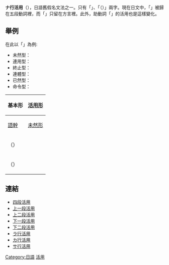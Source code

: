 '''ナ行活用'''（{{jpn|j=ナ行変格活用|kn=ナぎょうへんかくかつよう|rm=Nagyouhenkaku katsuyou}}），日語舊假名文法之一。只有「{{lang|ja|死ぬ}}」、「{{lang|ja|往ぬ}}（{{lang|ja|去ぬ}}）」兩字。現在日文中，「{{lang|ja|死ぬ}}」被歸在五段動詞裡，而「{{lang|ja|往ぬ}}」只留在方言裡。此外，助動詞「{{lang|ja|ぬ}}」的活用也是這樣變化。

== 舉例 ==
在此以「{{lang|ja|死ぬ}}」為例:
*未然型：{{lang|ja|死な-}}
*連用型：{{lang|ja|死に-}}
*終止型：{{lang|ja|死ぬ。}}
*連體型：{{lang|ja|死ぬる-}}
*已然型：{{lang|ja|死ぬれ-}}
*命令型：{{lang|ja|死ね。}}

{| class="wikitable"
|-
!rowspan=2|基本形!!colspan=7|[[活用_(日語)|活用形]]
|-
![[語幹|語幹]]!![[未然形|未然形]]!![[連用形|連用形]]!![[終止形_(文法)|終止形]]!![[連体形|連体形]]!![[已然形|已然形]]!![[命令形|命令形]]
|-
|{{lang|ja|去}}（{{lang|ja|い}}）{{lang|ja|ぬ}}||{{lang|ja|去}}||{{lang|ja|な}}||{{lang|ja|に}}||{{lang|ja|ぬ}}||{{lang|ja|ぬる}}||{{lang|ja|ぬれ}}||{{lang|ja|ね}}
|-
|{{lang|ja|死}}（{{lang|ja|し}}）{{lang|ja|ぬ}}||{{lang|ja|死}}||{{lang|ja|な}}||{{lang|ja|に}}||{{lang|ja|ぬ}}||{{lang|ja|ぬる}}||{{lang|ja|ぬれ}}||{{lang|ja|ね}}
|}

== 連結 ==
*[[四段活用|四段活用]]
*[[上一段活用|上一段活用]]
*[[上二段活用|上二段活用]]
*[[下一段活用|下一段活用]]
*[[下二段活用|下二段活用]]
*[[ラ行活用|ラ行活用]]
*[[カ行活用|カ行活用]]
*[[サ行活用|サ行活用]]

[[Category:日語|Category:日語]]
[[Category:日語語法|活用]]